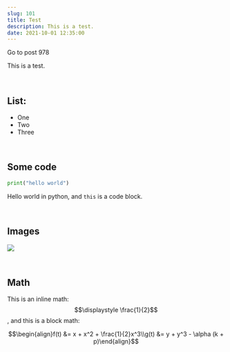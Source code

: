 ```yaml
---
slug: 101
title: Test
description: This is a test.
date: 2021-10-01 12:35:00
---
```


<Link href="/post/978">Go to post 978</Link>

<Callout>This is a test.</Callout>

<br />

## List:

- One
- Two
- Three

<br />

## Some code

```python
print("hello world")
```

Hello world in python, and `this` is a code block.

<br />

## Images

![](https://www.ouorz.com/assets/_next/image?url=https%3A%2F%2Fstatic.ouorz.com%2Fwp-content%2Fuploads%2F2023%2F01%2F2023010604244897.jpg&w=1920&q=75)

<br />

## Math

This is an inline math: $$\displaystyle \frac{1}{2}$$, and this is a block math:

$$\begin{align}f(t) &= x + x^2 + \frac{1}{2}x^3\\g(t) &= y + y^3 - \alpha (k + p)\end{align}$$
